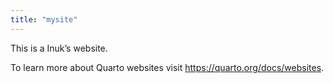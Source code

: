 ```yaml
---
title: "mysite"
---
```


This is a Inuk's website.

To learn more about Quarto websites visit <https://quarto.org/docs/websites>.
